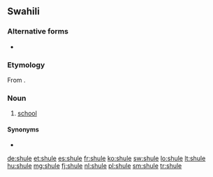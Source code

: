 ==Swahili==
===Alternative forms===
* {{l|sw|skule}}

===Etymology===
From {{etyl|de|sw}} {{term|lang=de|Schule}}.

===Noun===
{{sw-noun|n}}

# [[school]]

====Synonyms====
* {{l|sw|chuo}}

[[de:shule]]
[[et:shule]]
[[es:shule]]
[[fr:shule]]
[[ko:shule]]
[[sw:shule]]
[[lo:shule]]
[[lt:shule]]
[[hu:shule]]
[[mg:shule]]
[[fj:shule]]
[[nl:shule]]
[[pl:shule]]
[[sm:shule]]
[[tr:shule]]